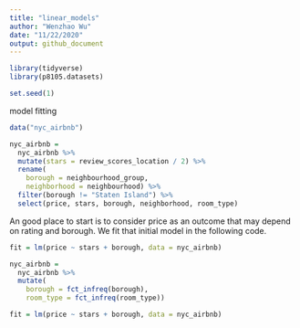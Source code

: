 ```yaml
---
title: "linear_models"
author: "Wenzhao Wu"
date: "11/22/2020"
output: github_document
---
```


```r
library(tidyverse)
library(p8105.datasets)

set.seed(1)
```

model fitting

```r
data("nyc_airbnb")

nyc_airbnb = 
  nyc_airbnb %>% 
  mutate(stars = review_scores_location / 2) %>% 
  rename(
    borough = neighbourhood_group,
    neighborhood = neighbourhood) %>% 
  filter(borough != "Staten Island") %>% 
  select(price, stars, borough, neighborhood, room_type)
```

An good place to start is to consider price as an outcome that may depend on rating and borough. We fit that initial model in the following code.

```r
fit = lm(price ~ stars + borough, data = nyc_airbnb)

```

```r
nyc_airbnb = 
  nyc_airbnb %>% 
  mutate(
    borough = fct_infreq(borough),
    room_type = fct_infreq(room_type))

fit = lm(price ~ stars + borough, data = nyc_airbnb)

```

